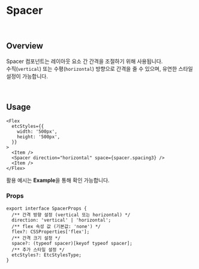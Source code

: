 
# Spacer

<br />

## Overview

Spacer 컴포넌트는 레이아웃 요소 간 간격을 조절하기 위해 사용됩니다.  
수직(`vertical`) 또는 수평(`horizontal`) 방향으로 간격을 줄 수 있으며, 유연한 스타일 설정이 가능합니다.

<br />

## Usage

```tsx
<Flex
  etcStyles={{
    width: '500px',
    height: '500px',
  }}
>
  <Item />
  <Spacer direction="horizontal" space={spacer.spacing3} />
  <Item />
</Flex>
```

활용 예시는 **Example**을 통해 확인 가능합니다.

### Props

```tsx
export interface SpacerProps {
  /** 간격 방향 설정 (vertical 또는 horizontal) */
  direction: 'vertical' | 'horizontal';
  /** flex 속성 값 (기본값: 'none') */
  flex?: CSSProperties['flex'];
  /** 간격 크기 설정 */
  space?: (typeof spacer)[keyof typeof spacer];
  /** 추가 스타일 설정 */
  etcStyles?: EtcStylesType;
}
```
